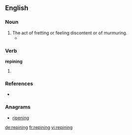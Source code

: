 ==English==

===Noun===
{{en-noun}}

# The act of fretting or feeling discontent or of murmuring.
#* {{quote-book|year=1835|author=[[s:Author:William Gilmore Simms|William Gilmore Simms]]|title=[[s:The Partisan|The Partisan]]|publisher=Harper|section=[[s:The Partisan/XII|Chapter XI]]|page=[[s:Page:The Partisan, v1.djvu/131|140]]|passage=Doomed to a brief existence, she wasted not the hours in painful '''repinings''' at a fate so stern; but still regarding it as inevitable, she prepared as calmly as possible to encounter it.}}

===Verb===
'''repining'''

# {{present participle of|[[repine]]}}

===References===
* {{R:Webster 1828}}

===Anagrams===
* [[ripening#English|ripening]]

[[de:repining]]
[[fr:repining]]
[[vi:repining]]
